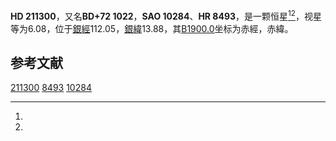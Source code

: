 {{Starbox begin
| name = HD 211300
}}
{{Starbox observe
| epoch = [[J2000.0|J2000.0]]
| constell = {{星座名待查}}<ref name=SIMBAD>{{cite web
 | url=http://simbad.u-strasbg.fr/simbad/sim-id?Ident=HR+8493
 | title =Pulsating variable Star
 | publisher=Centre de Données astronomiques de Strasbourg
 | work=SIMBAD
 | accessdate=2012-07-13}}</ref><ref name=DATA>{{cite web
 | url=http://vizier.u-strasbg.fr/viz-bin/VizieR-5?-out.add=.&-source=5050&-corr=PK=HR&-out.max=9999&HR=8493
 | title=VizieR Detailed Page
 | accessdate=2012-07-13
 | archive-date=2016-03-04
 | archive-url=https://web.archive.org/web/20160304225222/http://vizier.u-strasbg.fr/viz-bin/VizieR-5?-out.add=.&-source=5050&-corr=PK=HR&-out.max=9999&HR=8493
 | dead-url=no
 }}</ref>
| 星官 = 
| ra = {{RA|22|12|52.9}}<ref name=SIMBAD /><ref name=DATA />
| dec = {{DEC|+73|18|26}}<ref name=SIMBAD /><ref name=DATA />
| appmag_v = 6.08<ref name=SIMBAD /><ref name=DATA />
}}
{{Starbox character
| class = K0II-III+A3V<ref name=SIMBAD /><ref name=DATA />
| b-v = 1.01<ref name=SIMBAD /><ref name=DATA />
| u-b = 0.85<ref name=SIMBAD /><ref name=DATA />
| r-i = <ref name=SIMBAD /><ref name=DATA />
| variable = 
}}
{{Starbox astrometry
| radial_v = 0.85
| prop_mo_ra = 1
| parallax = 0.015
| p_error = 
}}
{{Starbox catalog
| names =BD+72 1022，[[SAO星表|SAO]] 10284，[[HD星表|HD]] 211300，[[HR星表|HR]] 8493}}
{{Starbox reference |Simbad=HR+8493}}
{{Starbox end}}

'''HD 211300'''，又名'''BD+72 1022'''，'''SAO 10284'''、'''HR 8493'''，是一颗恒星<ref name=SIMBAD /><ref name=DATA />，视星等为6.08，位于[[銀道座標系|銀經]]112.05，[[銀道座標系|銀緯]]13.88，其[[B1900.0|B1900.0]]坐标为赤經{{RA|22|11|4.1}}，赤緯{{DEC|+72|13.88|38}}。

== 参考文献 ==
{{reflist}}

{{star-stub}}

[[Category:HD和HDE天體|211300]]
[[Category:HR天體|8493]]
[[Category:SAO天體|10284]]